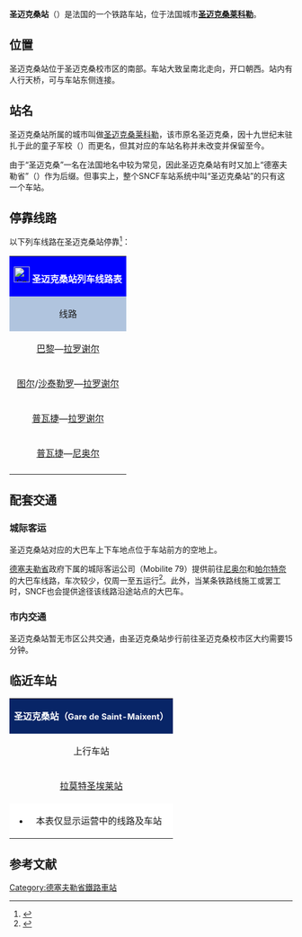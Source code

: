 {{Infobox station
| name          =[[File:Sncf-logo.svg|32x32px]]圣迈克桑站<br>Gare de Saint-Maixent
| type          = [[法国铁路|法国铁路]]
| image = File:Gare de Saint-Maixent.JPG
|image_caption = 圣迈克桑站
| address       = {{FRA}}[[德塞夫勒省|德塞夫勒省]][[圣迈克桑莱科勒|圣迈克桑莱科勒]]
| latd          = 46
| latm          = 24
| lats          = 23
| latNS         = N
| longd         = 0
| longm         = 12
| longs         = 04
| longEW        = E
| operator = [[File:Sncf-logo.svg|32x32px]]
| coordinates_display = yes
| iso_region    = FR
| line          = 
* [[普瓦捷－拉罗谢尔铁路|普瓦捷－拉罗谢尔铁路]] 
| platform      = 2
| tracks        = 2
| elevation = 65米
| opened        = 
| rebuilt =
| status = 使用中
| closed        = 
| passengers= 约19万人次<ref>{{Cite web|url=https://ressources.data.sncf.com/explore/dataset/frequentation-gares/?sort=voyageurs_2014&q=saint+maixent|title=Fréquentation en gares|accessdate=2016-11-13|author=SNCF|date=|language=法语|publisher=SNCF Open Data|archive-date=2016-11-14|archive-url=https://web.archive.org/web/20161114010612/https://ressources.data.sncf.com/explore/dataset/frequentation-gares/?sort=voyageurs_2014&q=saint+maixent|dead-url=no}}</ref>
| pass_year= 2015年
| station_type = 客运车站
| connections = 德塞夫勒省城际客运
| route_map =
| map_locator   = 
| note =
}}

'''圣迈克桑站'''（{{lang-fr|Gare de Saint-Maixent}}）是法国的一个铁路车站，位于法国城市'''[[圣迈克桑莱科勒|圣迈克桑莱科勒]]'''。

==位置==

圣迈克桑站位于圣迈克桑校市区的南部。车站大致呈南北走向，开口朝西。站内有人行天桥，可与车站东侧连接。

==站名==

圣迈克桑站所属的城市叫做[[圣迈克桑莱科勒|圣迈克桑莱科勒]]，该市原名圣迈克桑，因十九世纪末驻扎于此的童子军校（{{lang-fr|l'École Militaire d'Infanterie}}）而更名，但其对应的车站名称并未改变并保留至今。

由于“圣迈克桑”一名在法国地名中较为常见，因此圣迈克桑站有时又加上“德塞夫勒省”（{{lang-fr|Deux-Sèvres}}）作为后缀。但事实上，整个SNCF车站系统中叫“圣迈克桑站”的只有这一个车站。

== 停靠线路 ==

{{动态列表|最后更新时间：2016年6月11日。本章节内容仅供参考，不排除因施工或罢工引发的临时性变更。欢迎修正和补充}}

以下列车线路在圣迈克桑站停靠<ref>{{Cite web|url=http://www.sncf.com/fr/gare/horaires/saint-maixent|title=圣迈克桑站实时列车时刻表|accessdate=2016-06-11|author=SNCF|date=|language=法语|publisher=SNCF}}</ref>：

{| class="wikitable mw-collapsible" 
|colspan="5" style="background:#0000FF" align="center" |[[File:Sncf-logo.svg|28x28px]] <font color=#FFFFFF>'''圣迈克桑站列车线路表'''</font>
|-
!style="background:#B0C4DE"| 线路
!style="background:#B0C4DE"|车种
!style="background:#B0C4DE"|上一站
!style="background:#B0C4DE"|下一站
!style="background:#B0C4DE"|大致运行频率{{noteTag|name=noteA}}
|-
|[[巴黎蒙帕纳斯站|巴黎]]—[[拉罗谢尔站|拉罗谢尔]]
| rowspan="1" align="center" |'''TGV'''
|[[普瓦捷站|普瓦捷]]
|[[尼奥尔站|尼奥尔]]
|每天3~6趟
|-
|[[图尔站|图尔]]/[[沙泰勒罗站|沙泰勒罗]]—[[拉罗谢尔站|拉罗谢尔]]
| rowspan="3" align="center"|[[File:Logo_TER.svg|37x37px]]
|[[吕西尼昂站|吕西尼昂]]
|[[尼奥尔站|尼奥尔]]
|每天1趟
|-
|[[普瓦捷站|普瓦捷]]—[[拉罗谢尔站|拉罗谢尔]]
|[[吕西尼昂站|吕西尼昂]]/[[庞普鲁站|庞普鲁]]/[[拉莫特圣莱雷站|拉莫特圣莱雷]]
|[[拉克雷什站|拉克雷什]]/[[尼奥尔站|尼奥尔]]
|每天7趟左右
|-
|[[普瓦捷站|普瓦捷]]—[[尼奥尔站|尼奥尔]]
|[[吕西尼昂站|吕西尼昂]]/[[拉莫特圣莱雷站|拉莫特圣莱雷]]
|[[拉克雷什站|拉克雷什]]/[[尼奥尔站|尼奥尔]]
|每天1趟
|-
|colspan="5" style="background:#FFFFFF"|{{noteFoot|1=
{{noteTag|name=noteA|1=在本栏中，往返1次为"1趟"；除特别标明外，其数据仅工作日有效，周末及节假日列车数量可能会减少}}
}}
|}

==配套交通==

===城际客运===

圣迈克桑站对应的大巴车上下车地点位于车站前方的空地上。

[[德塞夫勒省|德塞夫勒省]]政府下属的城际客运公司（Mobilite 79）提供前往[[尼奥尔|尼奥尔]]和[[帕尔特奈|帕尔特奈]]的大巴车线路，车次较少，仅周一至五运行<ref>{{Cite web|url=http://mobilite79.fr/attachment/lignes/rds/Plan%20de%20pocheBD.pdf|title=德塞夫勒省城际客运线路地图查询|accessdate=1|author=mobilite79（德塞夫勒省城际客运公司）|date=|language=法语|publisher=|archive-url=https://web.archive.org/web/20160424112309/http://mobilite79.fr/attachment/lignes/rds/Plan%20de%20pocheBD.pdf|archive-date=2016-04-24|dead-url=yes}}</ref>。此外，当某条铁路线施工或罢工时，SNCF也会提供途径该线路沿途站点的大巴车。

===市内交通===

圣迈克桑站暂无市区公共交通，由圣迈克桑站步行前往圣迈克桑校市区大约需要15分钟。

==临近车站==

{|class="wikitable mw-collapsible" style="margin: 0 auto; width:42em;"
|colspan="3"  style="background:#082567" align="center"|<font color=#FFFFFF>'''圣迈克桑站（<span style="font-size:11pt;">Gare de Saint-Maixent</span>）'''</font>
|-
!上行车站
!线路
!下行车站
|-
|align="center" |[[拉莫特圣埃莱站|拉莫特圣埃莱站]]
|align="center" |'''[[普瓦捷－拉罗谢尔铁路|普瓦捷－拉罗谢尔铁路]]'''
|align="center" |[[拉克雷什站|拉克雷什站]]
|-
|colspan="3" style="background:#FFFFFF"|
*本表仅显示运营中的线路及车站
|}

== 参考文献 ==
{{Reflist}}

[[Category:德塞夫勒省鐵路車站|Category:德塞夫勒省鐵路車站]]